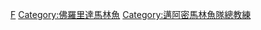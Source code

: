 [[Category:美國職棒大聯盟總教練|F]]
[[Category:佛羅里達馬林魚|Category:佛羅里達馬林魚]]
[[Category:邁阿密馬林魚隊總教練|Category:邁阿密馬林魚隊總教練]]